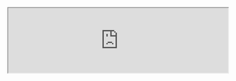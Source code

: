 <iframe 
src="https://newsletter.za-zu.com?as_embed=true"
width="100%"
height="150px"
style={{ border: "1px solid #ccc" }}
>
</iframe>